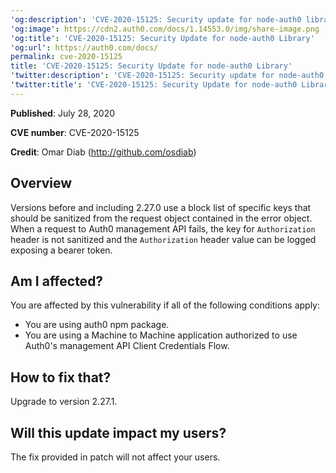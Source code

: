 ---
'og:description': 'CVE-2020-15125: Security update for node-auth0 library'
'og:image': https://cdn2.auth0.com/docs/1.14553.0/img/share-image.png
'og:title': 'CVE-2020-15125: Security Update for node-auth0 Library'
'og:url': https://auth0.com/docs/
permalink: cve-2020-15125
title: 'CVE-2020-15125: Security Update for node-auth0 Library'
'twitter:description': 'CVE-2020-15125: Security update for node-auth0 library'
'twitter:title': 'CVE-2020-15125: Security Update for node-auth0 Library'
---
**Published**: July 28, 2020

**CVE number**: CVE-2020-15125

**Credit**: Omar Diab (http://github.com/osdiab)

## Overview

Versions before and including 2.27.0 use a block list of specific keys that should be sanitized from the request object contained in the error object. When a request to Auth0 <Tooltip tip="Management API: A product to allow customers to perform administrative tasks." cta="View Glossary" href="/docs/glossary?term=management+API">management API</Tooltip> fails, the key for `Authorization` header is not sanitized and the `Authorization` header value can be logged exposing a bearer token.

## Am I affected?

You are affected by this vulnerability if all of the following conditions apply:

* You are using auth0 npm package.
* You are using a Machine to Machine application authorized to use Auth0's management API Client Credentials Flow.

## How to fix that?

Upgrade to version 2.27.1.

## Will this update impact my users?

The fix provided in patch will not affect your users.